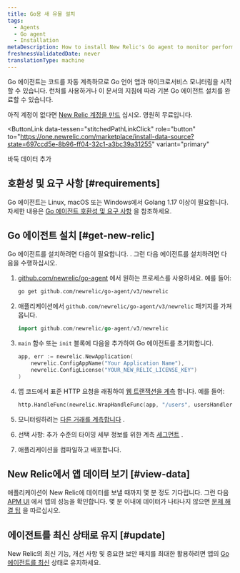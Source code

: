 ```yaml
---
title: Go용 새 유물 설치
tags:
  - Agents
  - Go agent
  - Installation
metaDescription: How to install New Relic's Go agent to monitor performance of your Go language applications and microservices.
freshnessValidatedDate: never
translationType: machine
---
```


Go 에이전트는 코드를 자동 계측하므로 Go 언어 앱과 마이크로서비스 모니터링을 시작할 수 있습니다. 런처를 사용하거나 이 문서의 지침에 따라 기본 Go 에이전트 설치를 완료할 수 있습니다.

아직 계정이 없다면 [New Relic 계정을 만드](https://newrelic.com/signup) 십시오. 영원히 무료입니다.

<ButtonLink
  data-tessen="stitchedPathLinkClick"
  role="button"
  to="https://one.newrelic.com/marketplace/install-data-source?state=697ccd5e-8b96-ff04-32c1-a3bc39a31255"
  variant="primary"
>
  바둑 데이터 추가
</ButtonLink>

## 호환성 및 요구 사항 [#requirements]

Go 에이전트는 Linux, macOS 또는 Windows에서 Golang 1.17 이상이 필요합니다. 자세한 내용은 [Go 에이전트 호환성 및 요구 사항](/docs/agents/go-agent/get-started/go-agent-compatibility-requirements) 을 참조하세요.

## Go 에이전트 설치 [#get-new-relic]

Go 에이전트를 설치하려면 다음이 필요합니다. <InlinePopover type="licenseKey"/>. 그런 다음 에이전트를 설치하려면 다음을 수행하십시오.

1. [github.com/newrelic/go-agent](https://github.com/newrelic/go-agent) 에서 원하는 프로세스를 사용하세요. 예를 들어:

   ```bash
   go get github.com/newrelic/go-agent/v3/newrelic
   ```

2. 애플리케이션에서 `github.com/newrelic/go-agent/v3/newrelic` 패키지를 가져옵니다.

   ```go
   import github.com/newrelic/go-agent/v3/newrelic
   ```

3. `main` 함수 또는 `init` 블록에 다음을 추가하여 Go 에이전트를 초기화합니다.

   ```go
   app, err := newrelic.NewApplication(
       newrelic.ConfigAppName("Your Application Name"),
       newrelic.ConfigLicense("YOUR_NEW_RELIC_LICENSE_KEY")
   )
   ```

4. 앱 코드에서 표준 HTTP 요청을 래핑하여 [웹 트랜잭션을 계측](/docs/agents/go-agent/get-started/instrument-go-transactions#http-handler-txns) 합니다. 예를 들어:

   ```go
   http.HandleFunc(newrelic.WrapHandleFunc(app, "/users", usersHandler))
   ```

5. 모니터링하려는 [다른 거래를 계측합니다](/docs/agents/go-agent/get-started/instrument-go-transactions) .

6. 선택 사항: 추가 수준의 타이밍 세부 정보를 위한 계측 [세그먼트](/docs/agents/go-agent/get-started/instrument-go-segments) .

7. 애플리케이션을 컴파일하고 배포합니다.

## New Relic에서 앱 데이터 보기 [#view-data]

애플리케이션이 New Relic에 데이터를 보낼 때까지 몇 분 정도 기다립니다. 그런 다음 [APM UI](/docs/apm/applications-menu/monitoring/apm-overview-page) 에서 앱의 성능을 확인합니다. 몇 분 이내에 데이터가 나타나지 않으면 [문제 해결 팁](/docs/agents/go-agent/troubleshooting/no-data-appears-go) 을 따르십시오.

<InstallFeedback/>

## 에이전트를 최신 상태로 유지 [#update]

New Relic의 최신 기능, 개선 사항 및 중요한 보안 패치를 최대한 활용하려면 앱의 [Go 에이전트를 최신](/docs/agents/go-agent/installation/update-go-agent) 상태로 유지하세요.